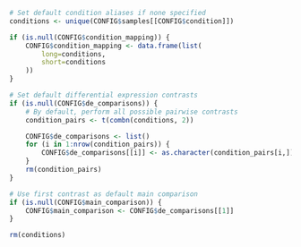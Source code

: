 ```r
# Set default condition aliases if none specified
conditions <- unique(CONFIG$samples[[CONFIG$condition]])

if (is.null(CONFIG$condition_mapping)) {
    CONFIG$condition_mapping <- data.frame(list(
        long=conditions,
        short=conditions
    ))
}

# Set default differential expression contrasts
if (is.null(CONFIG$de_comparisons)) {
    # By default, perform all possible pairwise contrasts
    condition_pairs <- t(combn(conditions, 2))

    CONFIG$de_comparisons <- list()
    for (i in 1:nrow(condition_pairs)) {
        CONFIG$de_comparisons[[i]] <- as.character(condition_pairs[i,])
    }
    rm(condition_pairs)
}

# Use first contrast as default main comparison
if (is.null(CONFIG$main_comparison)) {
    CONFIG$main_comparison <- CONFIG$de_comparisons[[1]]
}

rm(conditions)
```

